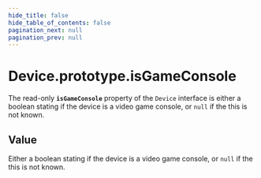 ```yaml
---
hide_title: false
hide_table_of_contents: false
pagination_next: null
pagination_prev: null
---
```

# Device.prototype.isGameConsole

The read-only **`isGameConsole`** property of the `Device` interface is
either a boolean stating if the device is a video game console, or `null` if the this is not known.


## Value

Either a boolean stating if the device is a video game console, or `null` if the this is not known.

